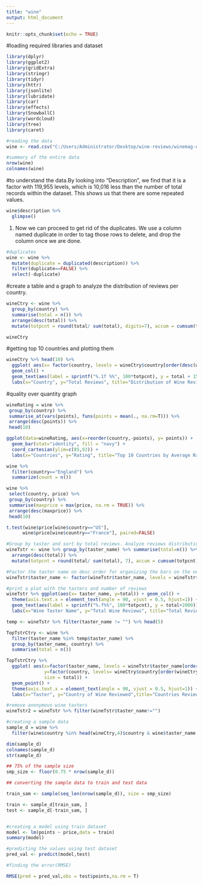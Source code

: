 ---
title: "wine"
output: html_document
---

```{r setup, include=FALSE}
knitr::opts_chunk$set(echo = TRUE)
```
#loading required libraries and dataset
```{r}
library(dplyr)
library(ggplot2)
library(gridExtra)
library(stringr)
library(tidyr)
library(httr)
library(jsonlite)
library(lubridate)
library(car)
library(effects)
library(SnowballC)
library(wordcloud)
library(tree)
library(caret)

#reading the data
wine <- read.csv("C:/Users/Administrator/Desktop/wine-reviews/winemag-data-130k-v2.csv")

#summary of the entire data
nrow(wine)
colnames(wine)

```

#to understand the data.By looking into "Description", we find that it is a factor with 119,955 levels, which is 10,016 less than the number of total records within the dataset. This shows us that there are some repeated values.
```{r}
wine$description %>% 
  glimpse()
```

#. Now we can proceed to get rid of the duplicates. We use a column named duplicate in order to tag those rows to delete, and drop the column once we are done.
```{r}
#duplicates
wine <- wine %>% 
  mutate(duplicate = duplicated(description)) %>% 
  filter(duplicate==FALSE) %>% 
  select(-duplicate) 


```

#create a table and a graph to analyze the distribution of reviews per country.
```{r}
wineCtry <- wine %>% 
  group_by(country) %>% 
  summarise(total = n()) %>% 
  arrange(desc(total)) %>% 
  mutate(totpcnt = round(total/ sum(total), digits=7), accum = cumsum(totpcnt))

wineCtry
```

#getting top 10 countries and plotting them 
```{r}
wineCtry %>% head(10) %>%
  ggplot( aes(x= factor(country, levels = wineCtry$country[order(desc(wineCtry$totpcnt))]), y = total)) +
  geom_col() + 
  geom_text(aes(label = sprintf("%.1f %%", 100*totpcnt), y = total + 1500)) +
  labs(x="Country", y="Total Reviews", title="Distribution of Wine Reviews by Top 10 Countries")
```


#quality over quantity graph
```{r}
wineRating = wine %>% 
 group_by(country) %>%
 summarise_at(vars(points), funs(points = mean(., na.rm=T))) %>%
 arrange(desc(points)) %>%
 head(10)

ggplot(data=wineRating, aes(x=reorder(country,-points), y= points)) + 
  geom_bar(stat="identity", fill = "navy") + 
  coord_cartesian(ylim=c(85,92)) + 
  labs(x="Countries", y="Rating", title="Top 10 Countries by Average Rating")
```


```{r}
wine %>%
  filter(country=="England") %>%
  summarize(count = n())
```

```{r}

wine %>%
 select(country, price) %>%
 group_by(country) %>%
 summarise(maxprice = max(price, na.rm = TRUE)) %>%
 arrange(desc(maxprice)) %>%
 head(10)
```

```{r}
t.test(wine$price[wine$country=="US"],
      wine$price[wine$country=="France"], paired=FALSE)
```

```{r}
#Group by taster and sort by total reviews. Analyze reviews distribution
wineTstr <- wine %>% group_by(taster_name) %>% summarise(total=n()) %>% 
  arrange(desc(total)) %>% 
  mutate(totpcnt = round(total/ sum(total), 7), accum = cumsum(totpcnt))

```

```{r}
#Factor the taster name on desc order for organizing the bars on the next plot
wineTstr$taster_name <- factor(wineTstr$taster_name, levels = wineTstr$taster_name[order(-wineTstr$total)])

#print a plot with the tasters and number of reviews
wineTstr %>% ggplot(aes(x= taster_name, y=total)) + geom_col() +
  theme(axis.text.x = element_text(angle = 90, vjust = 0.5, hjust=1)) +
  geom_text(aes(label = sprintf("%.f%%", 100*totpcnt), y = total+2000)) +
  labs(x="Wine Taster Name", y="Total Wine Reviews", title="Total Reviews by Wine Taster")
```

```{r}
temp <- wineTstr %>% filter(taster_name != "") %>% head(5)

TopTstrCtry <- wine %>% 
  filter(taster_name %in% temp$taster_name) %>%
  group_by(taster_name, country) %>%
  summarise(total = n())

TopTstrCtry %>% 
  ggplot( aes(x=factor(taster_name, levels = wineTstr$taster_name[order(-wineTstr$total)]), 
              y=factor(country, levels= wineCtry$country[order(wineCtry$total)]), 
              size = total)) +
  geom_point() +
  theme(axis.text.x = element_text(angle = 90, vjust = 0.5, hjust=1)) +
  labs(x="Taster", y="Country of Wine Reviewed",title="Countries Reviewed by Top 5 Tasters")
```

```{r}
#remove anonymous wine tasters
wineTstr2 = wineTstr %>% filter(wineTstr$taster_name!="") 

#creating a sample data
sample_d = wine %>%
  filter(wine$country %in% head(wineCtry,4)$country & wine$taster_name %in% head(wineTstr2,4)$taster_name)

dim(sample_d)
colnames(sample_d)
str(sample_d)

```


```{r}

## 75% of the sample size
smp_size <- floor(0.75 * nrow(sample_d))

## converting the sample data to train and test data

train_sam <- sample(seq_len(nrow(sample_d)), size = smp_size)

train <- sample_d[train_sam, ]
test <- sample_d[-train_sam, ]


#creating a model using train dataset
model <- lm(points ~ price,data = train)
summary(model)

#predicting the values using test dataset
pred_val <- predict(model,test)

#finding the error(RMSE)

RMSE(pred = pred_val,obs = test$points,na.rm = T)


```
